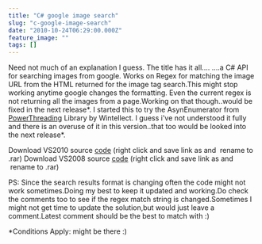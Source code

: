 ```yaml
---
title: "C# google image search"
slug: "c-google-image-search"
date: "2010-10-24T06:29:00.000Z"
feature_image: ""
tags: []
---
```


Need not much of an explanation I guess. The title has it all.... ....a C# API for searching images from google. Works on Regex for matching the image URL from the HTML returned for the image tag search.This might stop working anytime google changes the formatting. Even the current regex is not returning all the images from a page.Working on that though..would be fixed in the next release\*. I started this to try the AsynEnumerator from [PowerThreading](http://www.wintellect.com/Resources/Downloads) Library by Wintellect. I guess i've not understood it fully and there is an overuse of it in this version..that too would be looked into the next release\*.

Download VS2010 source [code](http://rahulpnath.files.wordpress.com/2011/07/imagesearch_2010.jpg) (right click and save link as and  rename to .rar) Download VS2008 source [code](http://rahulpnath.files.wordpress.com/2011/02/imagesearch_2008.jpg) (right click and save link as and  rename to .rar)

PS: Since the search results format is changing often the code might not work sometimes.Doing my best to keep it updated and working.Do check the comments too to see if the regex match string is changed.Sometimes I might not get time to update the solution,but would just leave a comment.Latest comment should be the best to match with :)

\*Conditions Apply: might be there :)